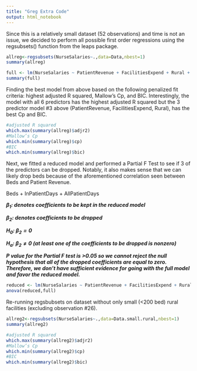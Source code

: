 ```yaml
---
title: "Greg Extra Code"
output: html_notebook
---
```


Since this is a relatively small dataset (52 observations) and  time is not an issue, we decided to perform all possible first order regressions using the regsubsets() function from the leaps package.


```r
allreg<-regsubsets(NurseSalaries~.,data=Data,nbest=1)
summary(allreg)

```

```r
full <- lm(NurseSalaries ~ PatientRevenue + FacilitiesExpend + Rural + Beds + InPatientDays + AllPatientDays, data = Data)
summary(full)
```

Finding the best model from above based on the following penalized fit criteria: highest adjusted R squared, Mallow's Cp, and BIC. Interestingly, the model with all 6 predictors has the highest adjusted R squared but the 3 predictor model #3 above (PatientRevenue, FacilitiesExpend, Rural), has the best Cp and BIC. 

```r
#adjusted R squared
which.max(summary(allreg)$adjr2)
#Mallow’s Cp
which.min(summary(allreg)$cp)
#BIC
which.min(summary(allreg)$bic)

```

Next, we fitted a reduced model and performed a Partial F Test to see if 3 of the predictors can be dropped. Notably, it also makes sense that we can likely drop beds because of the aforementioned correlation seen between Beds and Patient Revenue.

Beds + InPatientDays + AllPatientDays


***$\beta_1:$ denotes coefficients to be kept in the reduced model***

***$\beta_2:$ denotes coefficients to be dropped ***

***$H_0:\ \beta_2=0$***

***$H_a:\ \beta_2\neq0$ (at least one of the coefficients to be dropped is nonzero)***

***P value for the Partial F test is >0.05 so we cannot reject the null hypothesis that all of the dropped coefficients are equal to zero. Therefore, we don't have sufficient evidence for going with the full model and favor the reduced model. ***


```r

reduced <- lm(NurseSalaries ~ PatientRevenue + FacilitiesExpend + Rural, data = Data)
anova(reduced,full)

```









Re-running regsbubsets on dataset without only small (<200 bed) rural facilities (excluding observation #26). 
```r
allreg2<-regsubsets(NurseSalaries~.,data=Data.small.rural,nbest=1)
summary(allreg2)

```


```r
#adjusted R squared
which.max(summary(allreg2)$adjr2)
#Mallow’s Cp
which.min(summary(allreg2)$cp)
#BIC
which.min(summary(allreg2)$bic)
```
